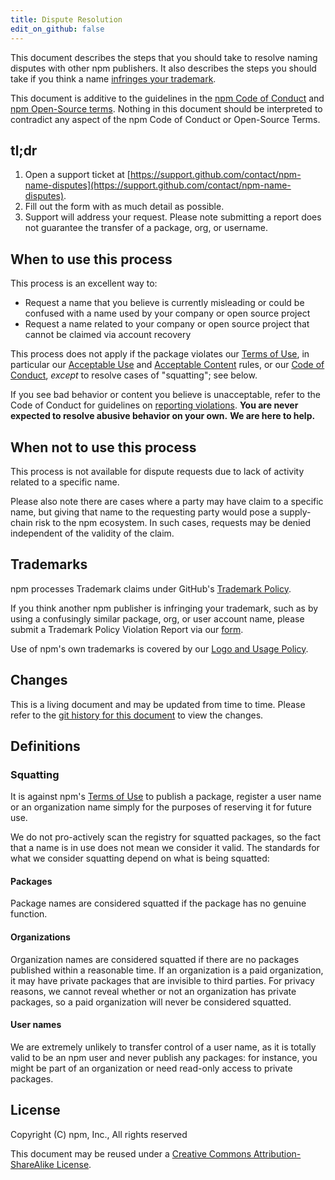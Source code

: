 ```yaml
---
title: Dispute Resolution
edit_on_github: false
---
```


This document describes the steps that you should take to resolve naming disputes with other npm publishers. It also describes the steps you should take if you think a name [infringes your trademark](#trademarks).

This document is additive to the guidelines in the [npm Code of Conduct][conduct] and [npm Open-Source terms][open-source-terms]. Nothing in this document should be interpreted to contradict any aspect of the npm Code of Conduct or Open-Source Terms.

## tl;dr

1. Open a support ticket at [https://support.github.com/contact/npm-name-disputes](https://support.github.com/contact/npm-name-disputes).
1. Fill out the form with as much detail as possible.
1. Support will address your request. Please note submitting a report does not guarantee the transfer of a package, org, or username.

## When to use this process

This process is an excellent way to:

- Request a name that you believe is currently misleading or could be confused with a name used by your company or open source project
- Request a name related to your company or open source project that cannot be claimed via account recovery

This process does not apply if the package violates our [Terms of Use][open-source-terms], in particular our [Acceptable Use][acceptable-use] and [Acceptable Content][acceptable-content] rules, or our [Code of Conduct][conduct], *except* to resolve cases of "squatting"; see below.

If you see bad behavior or content you believe is unacceptable, refer to the Code of Conduct for guidelines on [reporting violations][violations]. **You are never expected to resolve abusive behavior on your own.** **We are here to help.**

## When not to use this process

This process is not available for dispute requests due to lack of activity related to a specific name.

Please also note there are cases where a party may have claim to a specific name, but giving that name to the requesting party would pose a supply-chain risk to the npm ecosystem. In such cases, requests may be denied independent of the validity of the claim.

## Trademarks

npm processes Trademark claims under GitHub's [Trademark Policy](https://docs.github.com/site-policy/content-removal-policies/github-trademark-policy).

If you think another npm publisher is infringing your trademark, such as by using a confusingly similar package, org, or user account name, please submit a Trademark Policy Violation Report via our [form](https://support.github.com/contact/trademark-policy).

Use of npm's own trademarks is covered by our [Logo and Usage Policy][logos-and-usage].

## Changes

This is a living document and may be updated from time to time. Please refer to the [git history for this document](https://github.com/npm/documentation/blob/main/content/policies/disputes.mdx) to view the changes.

## Definitions

### Squatting

It is against npm's [Terms of Use][acceptable-content] to publish a package, register a user name or an organization name simply for the purposes of reserving it for future use.

We do not pro-actively scan the registry for squatted packages, so the fact that a name is in use does not mean we consider it valid. The standards for what we consider squatting depend on what is being squatted:

#### Packages

Package names are considered squatted if the package has no genuine function.

#### Organizations

Organization names are considered squatted if there are no packages published within a reasonable time. If an organization is a paid organization, it may have private packages that are invisible to third parties. For privacy reasons, we cannot reveal whether or not an organization has private packages, so a paid organization will never be considered squatted.

#### User names

We are extremely unlikely to transfer control of a user name, as it is totally valid to be an npm user and never publish any packages: for instance, you might be part of an organization or need read-only access to private packages.

## License

Copyright (C) npm, Inc., All rights reserved

This document may be reused under a [Creative Commons Attribution-ShareAlike License](https://creativecommons.org/licenses/by-sa/4.0/).

[conduct]: /policies/conduct
[open-source-terms]: /policies/open-source-terms
[acceptable-use]: /policies/open-source-terms#acceptable-use
[acceptable-content]: /policies/open-source-terms#acceptable-content
[violations]: /policies/conduct#reporting-violations-of-this-code-of-conduct
[logos-and-usage]: /policies/logos-and-usage

